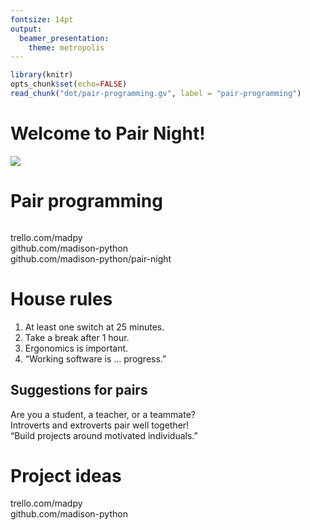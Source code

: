 ```yaml
---
fontsize: 14pt
output:
  beamer_presentation:
    theme: metropolis
---
```

```r
library(knitr)
opts_chunk$set(echo=FALSE)
read_chunk("dot/pair-programming.gv", label = "pair-programming")
```

# Welcome to Pair Night!

![](logo-bw.svg)

# Pair programming

```r
```

trello.com/madpy  
github.com/madison-python  
github.com/madison-python/pair-night  

# House rules

1. At least one switch at 25 minutes.  
1. Take a break after 1 hour.  
1. Ergonomics is important.
1. "Working software is ... progress."

## Suggestions for pairs

Are you a student, a teacher, or a teammate?  
Introverts and extroverts pair well together!  
"Build projects around motivated individuals."  

# Project ideas

\LARGE trello.com/madpy  
\LARGE github.com/madison-python  
